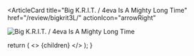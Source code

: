 <ArticleCard
  title="Big K.R.I.T. / 4eva Is A Mighty Long Time"
  href="/review/bigkrit3L/"
  actionIcon="arrowRight"
>

![Big K.R.I.T. / 4eva Is A Mighty Long Time](../../images/cd/bigkrit3L.jpg)

</ArticleCard>

  return (
    <>
      {children}
    </>
  );
}